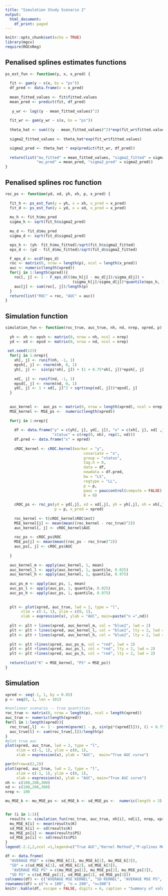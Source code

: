 ```yaml
---
title: "Simulation Study Scenario 2"
output:
  html_document:
    df_print: paged
---
```


```r
knitr::opts_chunk$set(echo = TRUE)
library(mgcv)
require(ROCnReg)
```

## Penalised splines estimates functions

```r
ps_est_fun <- function(y, x, x_pred) {
  
  fit <- gam(y ~ s(x, bs = "ps"))
  df_pred <- data.frame(x = x_pred)
  
  mean_fitted_values <- fit$fitted.values
  mean_pred <- predict(fit, df_pred)
  
   y_wr <- log((y - mean_fitted_values)^2)
  
  fit_wr <- gam(y_wr ~ s(x, bs = "ps"))
  
  theta_hat <- sum(((y - mean_fitted_values)^2)*exp(fit_wr$fitted.values))/sum((exp(fit_wr$fitted.values))^2)
  
  sigma2_fitted_values <- theta_hat*exp(fit_wr$fitted.values)

  sigma2_pred <- theta_hat * exp(predict(fit_wr, df_pred))
  
  return(list("mu_fitted" = mean_fitted_values, "sigma2_fitted" = sigma2_fitted_values,
              "mu_pred" = mean_pred, "sigma2_pred" = sigma2_pred))
}
```

## Penalised splines roc function

```r
roc_ps <- function(yd, xd, yh, xh, p, x_pred) {
  
  fit_h <- ps_est_fun(y = yh, x = xh, x_pred = x_pred)
  fit_d <- ps_est_fun(y = yd, x = xd, x_pred = x_pred)
  
  mu_h <- fit_h$mu_pred
  sigma_h <- sqrt(fit_h$sigma2_pred)
  
  mu_d <- fit_d$mu_pred
  sigma_d <- sqrt(fit_d$sigma2_pred)

  eps_h <- (yh- fit_h$mu_fitted)/sqrt(fit_h$sigma2_fitted)  
  eps_d <- (yd - fit_d$mu_fitted)/sqrt(fit_d$sigma2_fitted)

  F_eps_d <- ecdf(eps_d)
  roc <- matrix(0, nrow = length(p), ncol = length(x_pred))
  auc <- numeric(length(xpred))
  for(j in 1:length(xpred)){
    roc[, j] <- 1 - F_eps_d(((mu_h[j] - mu_d[j])/sigma_d[j]) + 
                              (sigma_h[j]/sigma_d[j])*quantile(eps_h, 1 - p, type = 1))
    auc[j] <- sum(roc[, j])/length(p)
  }
  return(list("ROC" = roc, "AUC" = auc))
}
```


## Simulation function

```r
simulation_fun <- function(roc_true, auc_true, nh, nd, nrep, xpred, p) {
  
  yh <- xh <- epsh <- matrix(0, nrow = nh, ncol = nrep)
  yd <- xd <- epsd <- matrix(0, nrow = nd, ncol = nrep)
  
 set.seed(123)
  for(j in 1:nrep){
    xh[, j] <- runif(nh, -1, 1)
    epsh[, j] <- rnorm(nh, 0, 1)
    yh[, j] <-  sin(pi*xh[, j]) + (1 + 0.75*xh[, j])*epsh[, j]
    
    xd[, j] <- runif(nd, -1, 1)
    epsd[, j] <- rnorm(nd, 0, 1)
    yd[, j] <- 1 + xd[, j]^2 + sqrt(exp(xd[, j]))*epsd[, j]
  }
  
  
  auc_kernel <-  auc_ps <- matrix(0, nrow = length(xpred), ncol = nrep)
  MSE_kernel <- MSE_ps <-  numeric(length(xpred))
  
  for(j in 1:nrep){
    
    df <- data.frame("y" = c(yh[, j], yd[, j]), "x" = c(xh[, j], xd[ ,j]), 
                     "status" = c(rep(0, nh), rep(1, nd)))
    df.pred <- data.frame("x" = xpred)
    
    cROC_kernel <- cROC.kernel(marker = "y",
                                   covariate = "x",
                                   group = "status",
                                   tag.h = 0,
                                   data = df,
                                   newdata = df.pred,
                                   bw = "LS",
                                   regtype = "LL",
                                   p = p,
                                   pauc = pauccontrol(compute = FALSE),
                                   B = 0)
    
    cROC_ps <- roc_ps(yd = yd[,j], xd = xd[,j], yh = yh[,j], xh = xh[,j], 
                      p = p, x_pred = xpred)
     
    roc_kernel <- t(cROC_kernel$ROC$est)
    MSE_kernel[j] <- mean(mean((roc_kernel - roc_true)^2))
    auc_kernel[, j] <- cROC_kernel$AUC
    
    roc_ps <- cROC_ps$ROC
    MSE_ps[j] <- mean(mean((roc_ps - roc_true)^2))
    auc_ps[, j] <- cROC_ps$AUC
    
  } 
  
  auc_kernel_m <- apply(auc_kernel, 1, mean)
  auc_kernel_l <- apply(auc_kernel, 1, quantile, 0.025)
  auc_kernel_h <- apply(auc_kernel, 1, quantile, 0.975)
  
  auc_ps_m <- apply(auc_ps, 1, mean)
  auc_ps_l <- apply(auc_ps, 1, quantile, 0.025)
  auc_ps_h <- apply(auc_ps, 1, quantile, 0.975)
  
  
  plt <- plot(xpred, auc_true, lwd = 2, type = "l",
       xlim = c(-1, 1), ylim = c(0, 1),
       xlab = expression(x), ylab = "AUC", main=paste("n =",nd))
  
  plt <- plt + lines(xpred, auc_kernel_m, col = "blue2", lwd = 2)
  plt <- plt + lines(xpred, auc_kernel_l, col = "blue2", lty = 2, lwd = 2)
  plt <- plt + lines(xpred, auc_kernel_h, col = "blue2", lty = 2, lwd = 2)
  
  plt <- plt +lines(xpred, auc_ps_m, col = "red", lwd = 2)
  plt <- plt +lines(xpred, auc_ps_l, col = "red", lty = 2, lwd = 2)
  plt <- plt +lines(xpred, auc_ps_h, col = "red", lty = 2, lwd = 2)
  
  return(list("K" = MSE_kernel, "PS" = MSE_ps))
}
```


## Simulation

```r
xpred <- seq(-1, 1, by = 0.05)
p <- seq(0, 1, len = 101)

#nonlinear scenario -- true quantities
roc_true <- matrix(0, nrow = length(p), ncol = length(xpred))
auc_true <- numeric(length(xpred))
for(l in 1:length(xpred)){
  roc_true[,l]  <- 1 - pnorm(qnorm(1 - p, sin(pi*(xpred[l])), (1 + 0.75*xpred[l])),(1 + xpred[l]^2), sqrt(exp(xpred[l])))
  auc_true[l] <- sum(roc_true[,l])/length(p)
}
#plot true auc
plot(xpred, auc_true, lwd = 2, type = "l",
     xlim = c(-1, 1), ylim = c(0, 1),
     xlab = expression(x), ylab = "AUC",  main="True AUC curve")
```

```r

par(mfrow=c(2,2))
plot(xpred, auc_true, lwd = 2, type = "l",
     xlim = c(-1, 1), ylim = c(0, 1),
     xlab = expression(x), ylab = "AUC", main="True AUC curve")
nh <- c(100,200,300)
nd <- c(100,200,300)
nrep <- 100

mu_MSE_k <- mu_MSE_ps <- sd_MSE_k <- sd_MSE_ps <-  numeric(length = 3)


for (i in 1:3){
  results <- simulation_fun(roc_true, auc_true, nh[i], nd[i], nrep, xpred, p)
  mu_MSE_k[i] <- mean(results$K)
  sd_MSE_k[i] <- sd(results$K)
  mu_MSE_ps[i] <- mean(results$PS)
  sd_MSE_ps[i] <- sd(results$PS)
}
legend(-2.2,2,ncol =1,legend=c("True AUC","Kernel Method","P-splines Method"), fill=c("black","blue2","red"), title="Legend", xpd=NA)
```

```r
df <- data.frame(
  "AVERAGE MSE" = c(mu_MSE_k[1], mu_MSE_k[2], mu_MSE_k[3]),
  "SD" = c(sd_MSE_k[1], sd_MSE_k[2], sd_MSE_k[3]),
   "AVERAGE MSE PS" = c(mu_MSE_ps[1], mu_MSE_ps[2], mu_MSE_ps[3]),
  "SD PS" = c(sd_MSE_ps[1], sd_MSE_ps[2], sd_MSE_ps[3]))
colnames(df) <- c("AVERAGE MSE KERNEL", "SD KERNEL", "AVERAGE MSE PS", "SD PS")
rownames(df) = c("n = 100", "n = 200", "n=300")
knitr::kable(df, escape = FALSE, digits = 6, caption = "Summary of values.")
```

